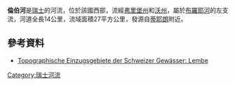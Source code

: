 {{Orphan|time=2021-01-14T02:52:31+00:00}}
{{Coord|46|45|43|N|6|53|34|E|display=title}}

'''倫伯河'''是[[瑞士|瑞士]]的河流，位於該國西部，流經[[弗里堡州|弗里堡州]]和[[沃州|沃州]]，屬於[[布羅耶河|布羅耶河]]的左支流，河道全長14公里，流域面積27平方公里，發源自[[蒂耶朗|蒂耶朗]]附近。

==參考資料==
*[https://api3.geo.admin.ch/rest/services/ech/MapServer/ch.bafu.wasser-teileinzugsgebiete_2/31403/extendedHtmlPopup?lang=de Topographische Einzugsgebiete der Schweizer Gewässer: Lembe] {{Wayback|url=https://api3.geo.admin.ch/rest/services/ech/MapServer/ch.bafu.wasser-teileinzugsgebiete_2/31403/extendedHtmlPopup?lang=de |date=20181020223903 }}

{{Swiss-geo-stub}}
[[Category:瑞士河流|Category:瑞士河流]]